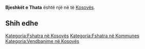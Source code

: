 {{Fshat në 
 | Emri                = Bjeshkët e Thata
 | EmriAlt                = 
 | NAME_SHORT_FORM=      
 | NAME_GENERIC=      
 | NAME_SORT_NAME_RO=      BJESHKETETHATA
 | FULL_NAME_RO = Bjeshkët e Thata
 | FULL_NAME_ND_RO=Bjeshket e Thata
 | SORT_NAME_RG=THATA BJESHKETE
 | FULL_NAME_RG=Thata, Bjeshkët e
 | FULL_NAME_ND_RG=Thata, Bjeshket e
 | SRP_NAME_SHORT_FORM=      
 | SRP_NAME_GENERIC=      
 | SRP_NAME_SORT_NAME_RO=      
 | SRP_FULL_NAME_RO = 
 | SRP_FULL_NAME_ND_RO=
 | SRP_SORT_NAME_RG=
 | SRP_FULL_NAME_RG=
 | SRP_FULL_NAME_ND_RG=
 | Emri (Rasa dhanore) = 
 | Figura              = 
 | Shteti              = Kosovo
 | Komuna              = 
 | Kodi postar         = 
 | Sipërfaqja          = 

 | Popullsia           = 

 | Regj. i popullsisë  = 
 | Dend. e popullsisë  = 
 | Faqja zyrtare       = 
 <!--- Koordinatat ----> 
 | Gjerësia            = 42.859167
 | Gjatësia            = 20.634722
 | Lartësia            = 
}}
'''Bjeshkët e Thata''' është një [[]] në [[]] të [[Kosovës]].

<!-- == Gjeografia == -->
<!-- == Historia == -->
<!-- == Demografia == -->
== Shih edhe ==
{{Komuna }}
{{Kosovo-Administrata-Cung}}

[[Kategoria:Fshatra në Kosovës]]
[[Kategoria:Fshatra në Kommunes ]]
[[Kategoria:Vendbanime në Kosovës]]